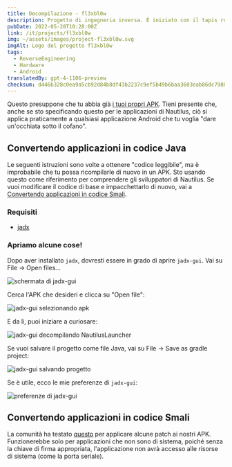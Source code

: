 ```yaml
---
title: Decompilazione - fl3xbl0w
description: Progetto di ingegneria inversa. È iniziato con il tapis roulant Bowflex Treadmill 22 ma si è poi generalizzato per qualsiasi macchina con Android venduta da Nautilus Inc. (Nautilus, Bowflex, Schwinn).
pubDate: 2022-05-28T10:28:00Z
link: /it/projects/fl3xbl0w
img: ~/assets/images/project-fl3xbl0w.svg
imgAlt: Logo del progetto fl3xbl0w
tags:
  - ReverseEngineering
  - Hardware
  - Android
translatedBy: gpt-4-1106-preview
checksum: d446b328c0ea9a5cb92d84b8df43b2237c9ef5b49b6baa3603eab86dc7980902
---
```



Questo presuppone che tu abbia già [i tuoi propri APK](/it/projects/fl3xbl0w/backup). Tieni presente che, anche se sto specificando questo per le applicazioni di Nautilus, ciò si applica praticamente a qualsiasi applicazione Android che tu voglia "dare un'occhiata sotto il cofano".

## Convertendo applicazioni in codice Java

Le seguenti istruzioni sono volte a ottenere "codice leggibile", ma è improbabile che tu possa ricompilarle di nuovo in un APK. Sto usando questo come riferimento per comprendere gli sviluppatori di Nautilus. Se vuoi modificare il codice di base e impacchettarlo di nuovo, vai a [Convertendo applicazioni in codice Smali](#convertendo-applicazioni-in-codice-smali).

### Requisiti

- [jadx](https://github.com/skylot/jadx)

### Apriamo alcune cose!

Dopo aver installato `jadx`, dovresti essere in grado di aprire `jadx-gui`. Vai su File -> Open files...

<Image src={JadxGUIScreen} alt="schermata di jadx-gui" format="webp" />

Cerca l'APK che desideri e clicca su "Open file":

<Image src={JadxGUISelect} alt="jadx-gui selezionando apk" format="webp" />

E da lì, puoi iniziare a curiosare:

<Image src={JadxGUIOpened} alt="jadx-gui decompilando NautilusLauncher" format="webp" />

Se vuoi salvare il progetto come file Java, vai su File -> Save as gradle project:

<Image src={JadxGUISave} alt="jadx-gui salvando progetto" format="webp" />

Se è utile, ecco le mie preferenze di `jadx-gui`:

<Image src={JadxGUIPrefs} alt="preferenze di jadx-gui" format="webp" />

## Convertendo applicazioni in codice Smali

La comunità ha testato [questo](https://www.reddit.com/r/Bowflex/comments/mi8wdo/unlocking_bowflex_velocore/) per applicare alcune patch ai nostri APK. Funzionerebbe solo per applicazioni che non sono di sistema, poiché senza la chiave di firma appropriata, l'applicazione non avrà accesso alle risorse di sistema (come la porta seriale).
